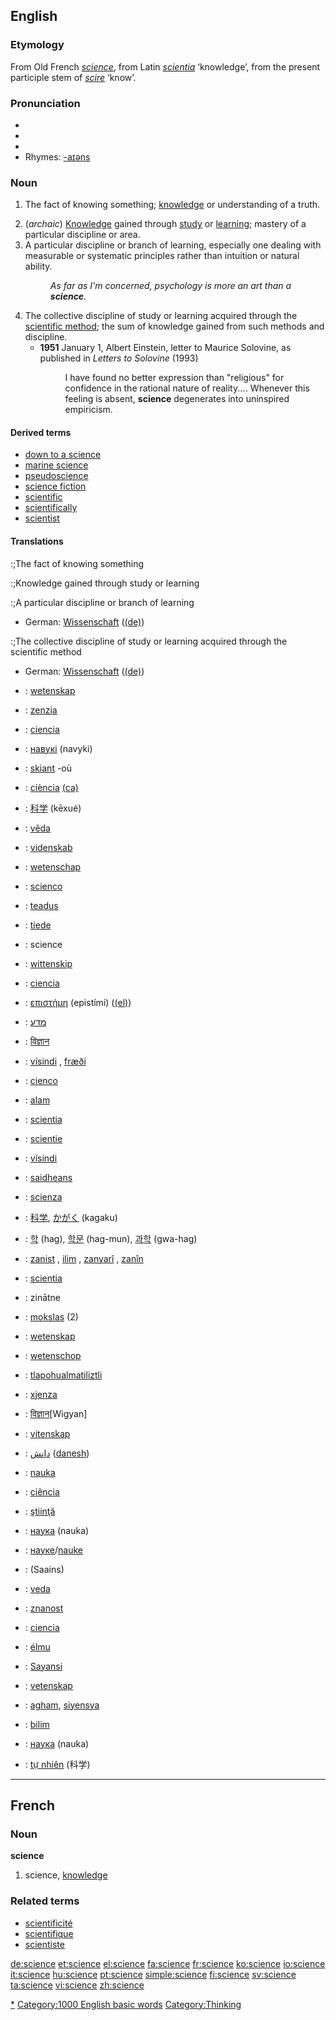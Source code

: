 ==English==

{{wikipedia}}
===Etymology===
From Old French ''[[#Old French|science]]'', from Latin ''[[scientia]]'' ‘knowledge’, from the present participle stem of ''[[scire]]'' ‘know’.

===Pronunciation===
*{{IPA|/ˈsaɪəns/ ''or'' /ˈsaɪɛns/}}
*{{audio|en-us-science.ogg|Audio (US)}}
*{{audio|en-ca-science.ogg|Audio (CA)}}
*Rhymes: [[Rhymes:English:-aɪəns|-aɪəns]]

===Noun===
{{en-noun}}

# {{italbrac|now only Theology}} The fact of knowing something; [[knowledge]] or understanding of a truth.
# (''archaic'') [[knowledge|Knowledge]] gained through [[study]] or [[learning]]; mastery of a particular discipline or area.
# A particular discipline or branch of learning, especially one dealing with measurable or systematic principles rather than intuition or natural ability.
#:''As far as I'm concerned, psychology is more an art than a '''science'''.''
# The collective discipline of study or learning acquired through the [[scientific method]]; the sum of knowledge gained from such methods and discipline.
#*'''1951''' January 1, Albert Einstein, letter to Maurice Solovine, as published in ''Letters to Solovine'' (1993)
#*:I have found no better expression than "religious" for confidence in the rational nature of reality''...''. Whenever this feeling is absent, '''science''' degenerates into uninspired empiricism.

====Derived terms====
*[[down to a science]]
*[[marine science]]
*[[pseudoscience]]
*[[science fiction]]
*[[scientific]]
*[[scientifically]]
*[[scientist]]

====Translations====
:;The fact of knowing something
{{top}}
{{mid}}
{{bottom}}
:;Knowledge gained through study or learning
{{top}}
{{mid}}
{{bottom}}
:;A particular discipline or branch of learning
{{top}}
*German: [[Wissenschaft]] {{f}} ([[:de:Wissenschaft|(de)]])
{{mid}}
{{bottom}}
:;The collective discipline of study or learning acquired through the scientific method
{{top}}
*German: [[Wissenschaft]] {{f}} ([[:de:Wissenschaft|(de)]])
{{mid}}
{{bottom}}
{{checktrans}}
{{top}}
*{{ttbc|Afrikaans}}: [[wetenskap]]
*{{ttbc|Aragonese}}: [[zenzia]] {{f}}
*{{ttbc|Asturian}}: [[ciencia]] {{f}}
*{{ttbc|Belarusian}}: [[навукі]] (navyki)
*{{ttbc|Breton}}: [[skiant]] {{f}} -où {{p}}
*{{ttbc|Catalan}}: [[ciència]] {{f}} [[:ca:ciència|(ca)]]
*{{ttbc|Chinese}}: [[科学]] (kēxué)
*{{ttbc|Czech}}: [[věda]] {{f}}
*{{ttbc|Danish}}: [[videnskab]]
*{{ttbc|Dutch}}: [[wetenschap]] {{f}}
*{{ttbc|Esperanto}}: [[scienco]]
*{{ttbc|Estonian}}: [[teadus]]
*{{ttbc|Finnish}}: [[tiede]]
*{{ttbc|French}}: science {{f}}
*{{ttbc|Frisian}}: [[wittenskip]] {{f}}
*{{ttbc|Galician}}: [[ciencia]]
*{{ttbc|Greek}}: [[επιστήμη]] {{f}} (epistími) ([[:el:Επιστήμη|(el)]])
*{{ttbc|Hebrew}}: [[מדע]] {{m}}
*{{ttbc|Hindi}}: [[विज्ञान]]
*{{ttbc|Icelandic}}: [[vísindi]] {{f}}, [[fræði]] {{f}}
*{{ttbc|Ido}}: [[cienco]]
*{{ttbc|Indonesian}}: [[alam]]
*{{ttbc|Interlingua}}: [[scientia]]
*{{ttbc|Interlingue}}: [[scientie]]
*{{ttbc|Icelandic}}: [[vísindi]]
*{{ttbc|Irish}}: [[saidheans]]
*{{ttbc|Italian}}: [[scienza]] {{f}}
*{{ttbc|Japanese}}: [[科学]], [[かがく]] (kagaku)
{{mid}}
*{{ttbc|Korean}}: [[학]] (hag), [[학문]] (hag-mun), [[과학]] (gwa-hag)
*{{ttbc|Kurdish}}: [[zanist]] {{f}}, [[ilim]] {{f}}, [[zanyarî]] {{f}}, [[zanîn]] {{f}}
*{{ttbc|Latin}}: [[scientia]] {{f}}
*{{ttbc|Latvian}}: zinātne {{f}}
*{{ttbc|Lithuanian}}: [[mokslas]] {{m}} (2)
*{{ttbc|Low German}}: [[wetenskap]]
*{{ttbc|Low Saxon}}: [[wetenschop]]
*{{ttbc|Nahuatl}}: [[tlapohualmatiliztli]]
*{{ttbc|Malti}}: [[xjenza]] {{f}}
*{{ttbc|Nepali}}: [[विज्ञान]][Wigyan]
*{{ttbc|Norwegian}}: [[vitenskap]] {{m}}
*{{ttbc|Persian}}: [[دانش]] ([[danesh]])
*{{ttbc|Polish}}: [[nauka]] {{f}}
*{{ttbc|Portuguese}}: [[ciência]] {{f}}
*{{ttbc|Romanian}}: [[ştiinţă]] {{f}}
*{{ttbc|Russian}}: [[наука]] (nauka)
*{{ttbc|Serbian}}: [[науке]]/[[nauke]]
*{{ttbc|Sindhi}}: {{SDchar|[[سائِنس]]}} (Saains) {{f}}
*{{ttbc|Slovak}}: [[veda]] {{f}}
*{{ttbc|Slovene}}: [[znanost]] {{f}}
*{{ttbc|Spanish}}: [[ciencia]] {{f}}
*{{ttbc|Sundanese}}: [[élmu]]
*{{ttbc|Swahili}}: [[Sayansi]]
*{{ttbc|Swedish}}: [[vetenskap]] {{c}}
*{{ttbc|Tagalog}}: [[agham]], [[siyensya]]
*{{ttbc|Turkish}}: [[bilim]]
*{{ttbc|Ukrainian}}: [[наука]] (nauka)
*{{ttbc|Vietnamese}}: [[tự nhiên]] (科学)
{{bottom}}

----

==French==

===Noun===
'''science''' {{f}}
# science, [[knowledge]]

===Related terms===
*[[scientificité]]
*[[scientifique]]
*[[scientiste]]

[[Category:Sciences|*]]
[[Category:1000 English basic words]]
[[Category:Thinking]]

[[de:science]]
[[et:science]]
[[el:science]]
[[fa:science]]
[[fr:science]]
[[ko:science]]
[[io:science]]
[[it:science]]
[[hu:science]]
[[pt:science]]
[[simple:science]]
[[fi:science]]
[[sv:science]]
[[ta:science]]
[[vi:science]]
[[zh:science]]